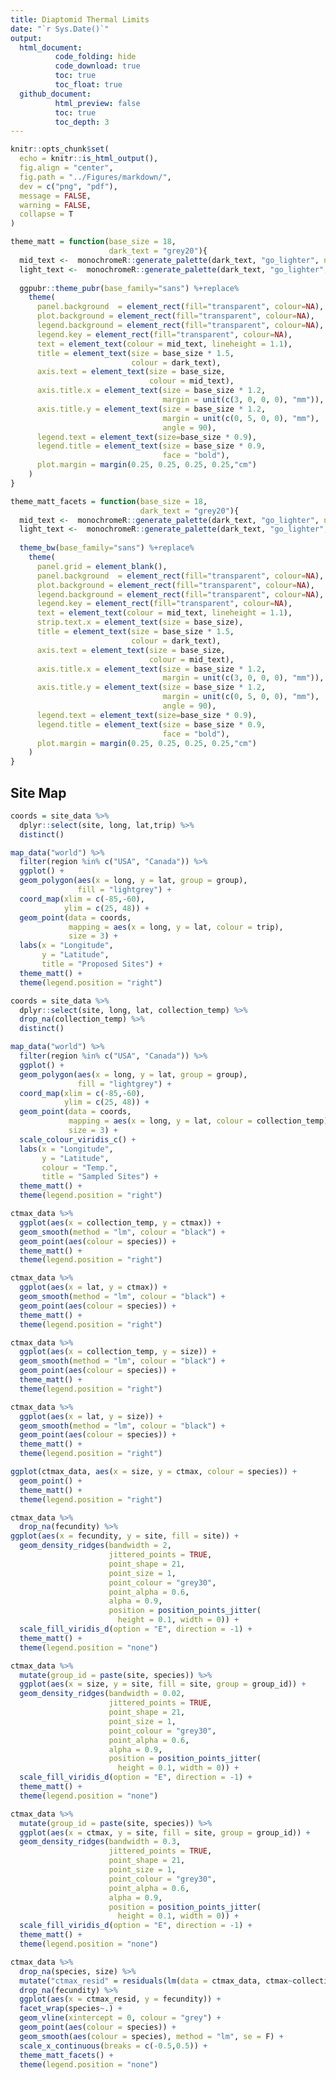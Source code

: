 ```yaml
---
title: Diaptomid Thermal Limits
date: "`r Sys.Date()`"
output: 
  html_document:
          code_folding: hide
          code_download: true
          toc: true
          toc_float: true
  github_document:
          html_preview: false
          toc: true
          toc_depth: 3
---
```


```r
knitr::opts_chunk$set(
  echo = knitr::is_html_output(),
  fig.align = "center",
  fig.path = "../Figures/markdown/",
  dev = c("png", "pdf"),
  message = FALSE,
  warning = FALSE,
  collapse = T
)

theme_matt = function(base_size = 18,
                      dark_text = "grey20"){
  mid_text <-  monochromeR::generate_palette(dark_text, "go_lighter", n_colours = 5)[2]
  light_text <-  monochromeR::generate_palette(dark_text, "go_lighter", n_colours = 5)[3]
  
  ggpubr::theme_pubr(base_family="sans") %+replace% 
    theme(
      panel.background  = element_rect(fill="transparent", colour=NA), 
      plot.background = element_rect(fill="transparent", colour=NA), 
      legend.background = element_rect(fill="transparent", colour=NA),
      legend.key = element_rect(fill="transparent", colour=NA),
      text = element_text(colour = mid_text, lineheight = 1.1),
      title = element_text(size = base_size * 1.5,
                           colour = dark_text),
      axis.text = element_text(size = base_size,
                               colour = mid_text),
      axis.title.x = element_text(size = base_size * 1.2,
                                  margin = unit(c(3, 0, 0, 0), "mm")),
      axis.title.y = element_text(size = base_size * 1.2,
                                  margin = unit(c(0, 5, 0, 0), "mm"), 
                                  angle = 90),
      legend.text = element_text(size=base_size * 0.9),
      legend.title = element_text(size = base_size * 0.9, 
                                  face = "bold"),
      plot.margin = margin(0.25, 0.25, 0.25, 0.25,"cm")
    )
}

theme_matt_facets = function(base_size = 18,
                             dark_text = "grey20"){
  mid_text <-  monochromeR::generate_palette(dark_text, "go_lighter", n_colours = 5)[2]
  light_text <-  monochromeR::generate_palette(dark_text, "go_lighter", n_colours = 5)[3]
  
  theme_bw(base_family="sans") %+replace% 
    theme(
      panel.grid = element_blank(),
      panel.background  = element_rect(fill="transparent", colour=NA), 
      plot.background = element_rect(fill="transparent", colour=NA), 
      legend.background = element_rect(fill="transparent", colour=NA),
      legend.key = element_rect(fill="transparent", colour=NA),
      text = element_text(colour = mid_text, lineheight = 1.1),
      strip.text.x = element_text(size = base_size),
      title = element_text(size = base_size * 1.5,
                           colour = dark_text),
      axis.text = element_text(size = base_size,
                               colour = mid_text),
      axis.title.x = element_text(size = base_size * 1.2,
                                  margin = unit(c(3, 0, 0, 0), "mm")),
      axis.title.y = element_text(size = base_size * 1.2,
                                  margin = unit(c(0, 5, 0, 0), "mm"), 
                                  angle = 90),
      legend.text = element_text(size=base_size * 0.9),
      legend.title = element_text(size = base_size * 0.9, 
                                  face = "bold"),
      plot.margin = margin(0.25, 0.25, 0.25, 0.25,"cm")
    )
}
```

## Site Map

```r
coords = site_data %>%
  dplyr::select(site, long, lat,trip) %>%
  distinct() 

map_data("world") %>% 
  filter(region %in% c("USA", "Canada")) %>% 
  ggplot() + 
  geom_polygon(aes(x = long, y = lat, group = group),
               fill = "lightgrey") + 
  coord_map(xlim = c(-85,-60),
            ylim = c(25, 48)) + 
  geom_point(data = coords,
             mapping = aes(x = long, y = lat, colour = trip),
             size = 3) +
  labs(x = "Longitude", 
       y = "Latitude",
       title = "Proposed Sites") + 
  theme_matt() + 
  theme(legend.position = "right")
```

```r
coords = site_data %>%
  dplyr::select(site, long, lat, collection_temp) %>%
  drop_na(collection_temp) %>% 
  distinct()

map_data("world") %>% 
  filter(region %in% c("USA", "Canada")) %>% 
  ggplot() + 
  geom_polygon(aes(x = long, y = lat, group = group),
               fill = "lightgrey") + 
  coord_map(xlim = c(-85,-60),
            ylim = c(25, 48)) + 
  geom_point(data = coords,
             mapping = aes(x = long, y = lat, colour = collection_temp),
             size = 3) +
  scale_colour_viridis_c() + 
  labs(x = "Longitude", 
       y = "Latitude",
       colour = "Temp.",
       title = "Sampled Sites") + 
  theme_matt() + 
  theme(legend.position = "right")
```

```r
ctmax_data %>% 
  ggplot(aes(x = collection_temp, y = ctmax)) + 
  geom_smooth(method = "lm", colour = "black") + 
  geom_point(aes(colour = species)) + 
  theme_matt() + 
  theme(legend.position = "right")

ctmax_data %>% 
  ggplot(aes(x = lat, y = ctmax)) + 
  geom_smooth(method = "lm", colour = "black") + 
  geom_point(aes(colour = species)) + 
  theme_matt() + 
  theme(legend.position = "right")
```

```r
ctmax_data %>% 
  ggplot(aes(x = collection_temp, y = size)) + 
  geom_smooth(method = "lm", colour = "black") + 
  geom_point(aes(colour = species)) + 
  theme_matt() + 
  theme(legend.position = "right")

ctmax_data %>% 
  ggplot(aes(x = lat, y = size)) + 
  geom_smooth(method = "lm", colour = "black") + 
  geom_point(aes(colour = species)) + 
  theme_matt() + 
  theme(legend.position = "right")
```

```r
ggplot(ctmax_data, aes(x = size, y = ctmax, colour = species)) + 
  geom_point() + 
  theme_matt() + 
  theme(legend.position = "right")
```


```r
ctmax_data %>% 
  drop_na(fecundity) %>% 
ggplot(aes(x = fecundity, y = site, fill = site)) + 
  geom_density_ridges(bandwidth = 2,
                      jittered_points = TRUE, 
                      point_shape = 21,
                      point_size = 1,
                      point_colour = "grey30",
                      point_alpha = 0.6,
                      alpha = 0.9,
                      position = position_points_jitter(
                        height = 0.1, width = 0)) + 
  scale_fill_viridis_d(option = "E", direction = -1) + 
  theme_matt() + 
  theme(legend.position = "none")
```

```r
ctmax_data %>% 
  mutate(group_id = paste(site, species)) %>% 
  ggplot(aes(x = size, y = site, fill = site, group = group_id)) + 
  geom_density_ridges(bandwidth = 0.02,
                      jittered_points = TRUE, 
                      point_shape = 21,
                      point_size = 1,
                      point_colour = "grey30",
                      point_alpha = 0.6,
                      alpha = 0.9,
                      position = position_points_jitter(
                        height = 0.1, width = 0)) + 
  scale_fill_viridis_d(option = "E", direction = -1) + 
  theme_matt() + 
  theme(legend.position = "none")
```

```r
ctmax_data %>% 
  mutate(group_id = paste(site, species)) %>% 
  ggplot(aes(x = ctmax, y = site, fill = site, group = group_id)) + 
  geom_density_ridges(bandwidth = 0.3,
                      jittered_points = TRUE, 
                      point_shape = 21,
                      point_size = 1,
                      point_colour = "grey30",
                      point_alpha = 0.6,
                      alpha = 0.9,
                      position = position_points_jitter(
                        height = 0.1, width = 0)) + 
  scale_fill_viridis_d(option = "E", direction = -1) + 
  theme_matt() + 
  theme(legend.position = "none")
```

```r
ctmax_data %>% 
  drop_na(species, size) %>% 
  mutate("ctmax_resid" = residuals(lm(data = ctmax_data, ctmax~collection_temp + species + site + size))) %>% 
  drop_na(fecundity) %>% 
  ggplot(aes(x = ctmax_resid, y = fecundity)) + 
  facet_wrap(species~.) + 
  geom_vline(xintercept = 0, colour = "grey") + 
  geom_point(aes(colour = species)) + 
  geom_smooth(aes(colour = species), method = "lm", se = F) + 
  scale_x_continuous(breaks = c(-0.5,0.5)) + 
  theme_matt_facets() + 
  theme(legend.position = "none")
```

